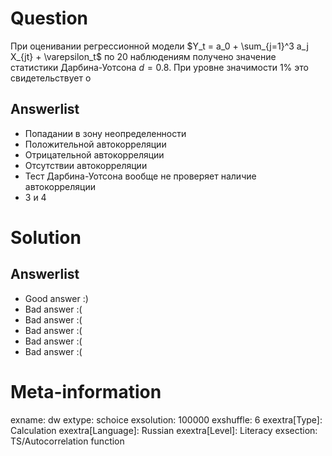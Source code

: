 Question
========
При оценивании регрессионной модели $Y_t = a_0 + \sum_{j=1}^3 a_j X_{jt} + \varepsilon_t$ по 20 наблюдениям получено значение статистики Дарбина-Уотсона $d = 0.8$. При уровне значимости 1\% это свидетельствует о




Answerlist
----------
*  Попадании в зону неопределенности
*  Положительной автокорреляции
*  Отрицательной автокорреляции
*  Отсутствии автокорреляции
*  Тест Дарбина-Уотсона вообще не проверяет наличие автокорреляции
*  3 и 4

Solution
========

Answerlist
----------
*  Good answer :)
*  Bad answer :(
*  Bad answer :(
*  Bad answer :(
*  Bad answer :(
*  Bad answer :(

Meta-information
================
exname: dw
extype: schoice
exsolution: 100000
exshuffle: 6
exextra[Type]: Calculation
exextra[Language]: Russian
exextra[Level]: Literacy
exsection: TS/Autocorrelation function
